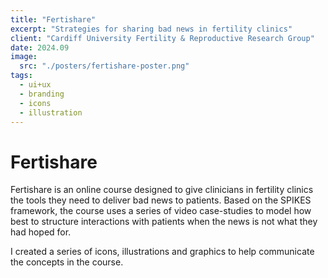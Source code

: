 ```yaml
---
title: "Fertishare"
excerpt: "Strategies for sharing bad news in fertility clinics"
client: "Cardiff University Fertility & Reproductive Research Group"
date: 2024.09
image:
  src: "./posters/fertishare-poster.png"
tags:
  - ui+ux
  - branding
  - icons
  - illustration
---
```


# Fertishare

Fertishare is an online course designed to give clinicians in fertility clinics the tools they need to deliver bad news to patients. Based on the SPIKES framework, the course uses a series of video case-studies to model how best to structure interactions with patients when the news is not what they had hoped for.

I created a series of icons, illustrations and graphics to help communicate the concepts in the course.
